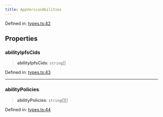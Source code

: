```yaml
---
title: AppVersionAbilities
---
```


Defined in: [types.ts:42](https://github.com/LIT-Protocol/Vincent/blob/1ec4d670031700c70e1e2ba1640f87d4b5f07fe8/packages/libs/contracts-sdk/src/types.ts#L42)

## Properties

### abilityIpfsCids

> **abilityIpfsCids**: `string`[]

Defined in: [types.ts:43](https://github.com/LIT-Protocol/Vincent/blob/1ec4d670031700c70e1e2ba1640f87d4b5f07fe8/packages/libs/contracts-sdk/src/types.ts#L43)

***

### abilityPolicies

> **abilityPolicies**: `string`[][]

Defined in: [types.ts:44](https://github.com/LIT-Protocol/Vincent/blob/1ec4d670031700c70e1e2ba1640f87d4b5f07fe8/packages/libs/contracts-sdk/src/types.ts#L44)

